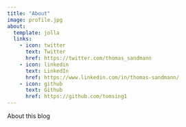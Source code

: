 ```yaml
---
title: "About"
image: profile.jpg
about:
  template: jolla
  links:
    - icon: twitter
      text: Twitter
      href: https://twitter.com/thomas_sandmann
    - icon: linkedin
      text: LinkedIn
      href: https://www.linkedin.com/in/thomas-sandmann/
    - icon: github
      text: Github
      href: https://github.com/tomsing1
---
```


About this blog
